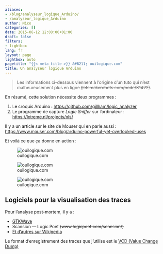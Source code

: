```yaml
---
aliases:
- /blog/analyseur_logique_Arduino/
- /analyseur_logique_Arduino
author: Nico
categories: []
date: 2015-06-12 12:00:00+01:00
draft: false
filters:
- lightbox
lang: fr
layout: page
lightbox: auto
pagetitle: "{{< meta title >}} &#8211; ouilogique.com"
title: Un analyseur logique Arduino
---
```


> Les informations ci-dessous viennent à l’origine d’un tuto qui n’est malheureusement plus en ligne ~~(letsmakerobots.com/node/31422)~~.

En résumé, cette solution nécessite deux programmes :

1. Le croquis Arduino : <https://github.com/gillham/logic_analyzer>
2. Le programme de capture _Logic Sniffer_ sur l’ordinateur : <https://lxtreme.nl/projects/ols/>

Il y a un article sur le site de Mouser qui en parle aussi : <https://www.mouser.com/blog/arduino-powerful-yet-overlooked-uses>

Et voilà ce que ça donne en action :

![ouilogique.com][img_1]

[img_1]: ./images/2015-04-22_analyseur_logique.png

![ouilogique.com][img_2]

[img_2]: ./images/2015-04-22_RF433_proto_1.jpg

![ouilogique.com][img_3]

[img_3]: ./images/2015-04-22_RF433_proto_2.jpg

## Logiciels pour la visualisation des traces

Pour l’analyse post-mortem, il y a :

-   [GTKWave](https://gtkwave.sourceforge.net/)
-   Scansion — Logic Poet ~~(www.logicpoet.com/scansion/)~~
-   [Et d’autres sur Wikipedia](https://en.wikipedia.org/wiki/Waveform_viewer)

Le format d’enregistrement des traces que j’utilise est le [VCD (Value Change Dump)](https://en.wikipedia.org/wiki/Value_change_dump)
